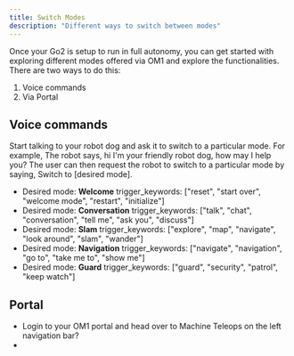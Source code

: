 ```yaml
---
title: Switch Modes
description: "Different ways to switch between modes"
---
```


Once your Go2 is setup to run in full autonomy, you can get started with exploring different modes offered via OM1 and explore the functionalities.
There are two ways to do this:
1. Voice commands
2. Via Portal

## Voice commands

Start talking to your robot dog and ask it to switch to a particular mode.
For example, 
The robot says, hi I'm your friendly robot dog, how may I help you?
The user can then request the robot to switch to a particular mode by saying, Switch to [desired mode].

- Desired mode: **Welcome** 
    trigger_keywords: ["reset", "start over", "welcome mode", "restart", "initialize"]
- Desired mode: **Conversation** 
    trigger_keywords: ["talk", "chat", "conversation", "tell me", "ask you", "discuss"]
- Desired mode: **Slam** 
    trigger_keywords: ["explore", "map", "navigate", "look around", "slam", "wander"]
- Desired mode: **Navigation** 
    trigger_keywords: ["navigate", "navigation", "go to", "take me to", "show me"]
- Desired mode: **Guard** 
    trigger_keywords: ["guard", "security", "patrol", "keep watch"]


## Portal

- Login to your OM1 portal and head over to Machine Teleops on the left navigation bar?
- 
